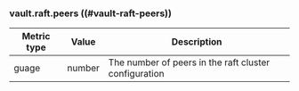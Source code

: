 ### vault.raft.peers ((#vault-raft-peers))

Metric type | Value   | Description
----------- | ------- | -----------
guage       | number  | The number of peers in the raft cluster configuration